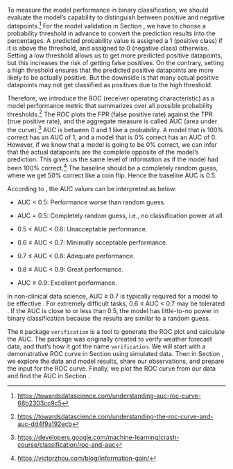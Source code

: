 To measure the model performance in binary classification, we should evaluate the model's capability to distinguish between positive and negative datapoints.^[<https://towardsdatascience.com/understanding-auc-roc-curve-68b2303cc9c5>] For the model validation in Section \ref{cmp-results}, we have to choose a probability threshold in advance to convert the prediction results into the percentages. A predicted probability value is assigned a 1 (positive class) if it is above the threshold, and assigned to 0 (negative class) otherwise. Setting a low threshold allows us to get more predicted positive datapoints, but this increases the risk of getting false positives. On the contrary, setting a high threshold ensures that the predicted positive datapoints are more likely to be actually positive. But the downside is that many actual positive datapoints may not get classified as positives due to the high threshold.   

Therefore, we introduce the ROC (receiver operating characteristic) as a model performance metric that summarizes over all possible probability thresholds.^[<https://towardsdatascience.com/understanding-the-roc-curve-and-auc-dd4f9a192ecb>] The ROC plots the FPR (false positive rate) against the TPR (true positive rate), and the aggregate measure is called AUC (area under the curve).^[<https://developers.google.com/machine-learning/crash-course/classification/roc-and-auc>] AUC is between 0 and 1 like a probability. A model that is 100% correct has an AUC of 1, and a model that is 0% correct has an AUC of 0. However, if we know that a model is going to be 0% correct, we can infer that the actual datapoints are the complete opposite of the model's prediction. This gives us the same level of information as if the model had been 100% correct.^[<https://victorzhou.com/blog/information-gain/>] The baseline should be a completely random guess, where we get 50% correct like a coin flip. Hence the baseline AUC is 0.5.   

According to \citet{yang2017receiver}, the AUC values can be interpreted as below:    
  
  - AUC < 0.5: Performance worse than random guess.

- AUC = 0.5: Completely random guess, i.e., no classification power at all.

- 0.5 < AUC < 0.6: Unacceptable performance.

- 0.6 $\leq$ AUC < 0.7: Minimally acceptable performance.

- 0.7 $\leq$ AUC < 0.8: Adequate performance. 

- 0.8 $\leq$ AUC < 0.9: Great performance.

- AUC $\geq$ 0.9: Excellent performance.

In non-clinical data science, AUC $\geq$ 0.7 is typically required for a model to be effective \cite{han2022utility}. For extremely difficult tasks, 0.6 $\leq$ AUC < 0.7 may be tolerated \cite{kanter2015deep}. If the AUC is close to or less than 0.5, the model has little-to-no power in binary classification because the results are similar to a random guess.  

The `R` package `verification` \cite{r-auc-verification} is a tool to generate the ROC plot and calculate the AUC. The package was originally created to verify weather forecast data, and that's how it got the name `verification`. We will start with a demonstrative ROC curve in Section \ref{roc-demo} using simulated data. Then in Section \ref{roc-prep}, we explore the data and model results, share our observations, and prepare the input for the ROC curve. Finally, we plot the ROC curve from our data and find the AUC in Section \ref{roc-auc-results}.     